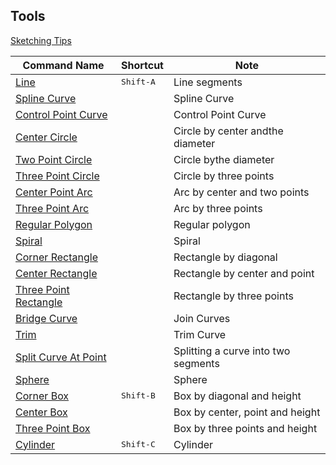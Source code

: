 ## Tools

[Sketching Tips](tool/sketching-tips)

| Command Name                                        | Shortcut           | Note                         |
| --------------------------------------------------- | ------------------ | ----------------------------------- |
| [Line](tool/line)                                   | <kbd>Shift-A</kbd> | Line segments                       |
| [Spline Curve](tool/spline-curve)                   |                    | Spline Curve                        |
| [Control Point Curve](tool/control-point-curve)     |                    | Control Point Curve                 |
| [Center Circle](tool/center-circle)                 |                    | Circle by center andthe diameter       |
| [Two Point Circle](tool/two-point-circle)           |                    | Circle bythe diameter                  |
| [Three Point Circle](tool/three-point-circle)       |                    | Circle by three points              |
| [Center Point Arc](tool/center-point-arc)           |                    | Arc by center and two points        |
| [Three Point Arc](tool/three-point-arc)             |                    | Arc by three points                 |
| [Regular Polygon](tool/polygon)                     |                    | Regular polygon                     |
| [Spiral](tool/spiral)                               |                    | Spiral                              |
| [Corner Rectangle](tool/corner-rectangle)           |                    | Rectangle by diagonal               |
| [Center Rectangle](tool/center-rectangle)           |                    | Rectangle by center and point       |
| [Three Point Rectangle](tool/three-point-rectangle) |                    | Rectangle by three points           |
| [Bridge Curve](sketch/bridge#bridge-curve)          |                    | Join Curves                         |
| [Trim](sketch/trim)                                 |                    | Trim Curve                          |
| [Split Curve At Point](sketch/split-segment)        |                    | Splitting a curve into two segments |
| [Sphere](tool/sphere)                               |                    | Sphere                              |
| [Corner Box](tool/corner-box)                       | <kbd>Shift-B</kbd> | Box by diagonal and height          |
| [Center Box](tool/center-box)                       |                    | Box by center, point and height     |
| [Three Point Box](tool/three-point-box)             |                    | Box by three points and height      |
| [Cylinder](tool/cylinder)                           | <kbd>Shift-C</kbd> | Cylinder                            |






